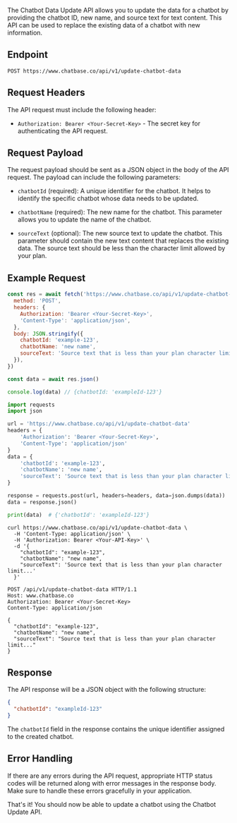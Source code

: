 The Chatbot Data Update API allows you to update the data for a chatbot by providing the chatbot ID, new name, and source text for text content. This API can be used to replace the existing data of a chatbot with new information.

## Endpoint

```
POST https://www.chatbase.co/api/v1/update-chatbot-data
```

## Request Headers

The API request must include the following header:

* `Authorization: Bearer <Your-Secret-Key>` - The secret key for authenticating the API request.

## Request Payload

The request payload should be sent as a JSON object in the body of the API request. The payload can include the following parameters:

* `chatbotId` (required): A unique identifier for the chatbot. It helps to identify the specific chatbot whose data needs to be updated.

* `chatbotName` (required): The new name for the chatbot. This parameter allows you to update the name of the chatbot.

* `sourceText` (optional): The new source text to update the chatbot. This parameter should contain the new text content that replaces the existing data. The source text should be less than the character limit allowed by your plan.

## Example Request

```javascript
const res = await fetch('https://www.chatbase.co/api/v1/update-chatbot-data', {
  method: 'POST',
  headers: {
    Authorization: 'Bearer <Your-Secret-Key>',
    'Content-Type': 'application/json',
  },
  body: JSON.stringify({
    chatbotId: 'example-123',
    chatbotName: 'new name',
    sourceText: 'Source text that is less than your plan character limit...',
  }),
})

const data = await res.json()

console.log(data) // {chatbotId: 'exampleId-123'}
```

```python
import requests
import json

url = 'https://www.chatbase.co/api/v1/update-chatbot-data'
headers = {
    'Authorization': 'Bearer <Your-Secret-Key>',
    'Content-Type': 'application/json'
}
data = {
    'chatbotId': 'example-123',
    'chatbotName': 'new name',
    'sourceText': 'Source text that is less than your plan character limit...'
}

response = requests.post(url, headers=headers, data=json.dumps(data))
data = response.json()

print(data)  # {'chatbotId': 'exampleId-123'}
```

```shell
curl https://www.chatbase.co/api/v1/update-chatbot-data \
  -H 'Content-Type: application/json' \
  -H 'Authorization: Bearer <Your-API-Key>' \
  -d '{
    "chatbotId": "example-123",
    "chatbotName": "new name",
    "sourceText": 'Source text that is less than your plan character limit...'
  }'
```

```http
POST /api/v1/update-chatbot-data HTTP/1.1
Host: www.chatbase.co
Authorization: Bearer <Your-Secret-Key>
Content-Type: application/json

{
  "chatbotId": "example-123",
  "chatbotName": "new name",
  "sourceText": "Source text that is less than your plan character limit..."
}
```

## Response

The API response will be a JSON object with the following structure:

```json
{
  "chatbotId": "exampleId-123"
}
```

The `chatbotId` field in the response contains the unique identifier assigned to the created chatbot.

## Error Handling

If there are any errors during the API request, appropriate HTTP status codes will be returned along with error messages in the response body. Make sure to handle these errors gracefully in your application.

That's it! You should now be able to update a chatbot using the Chatbot Update API.